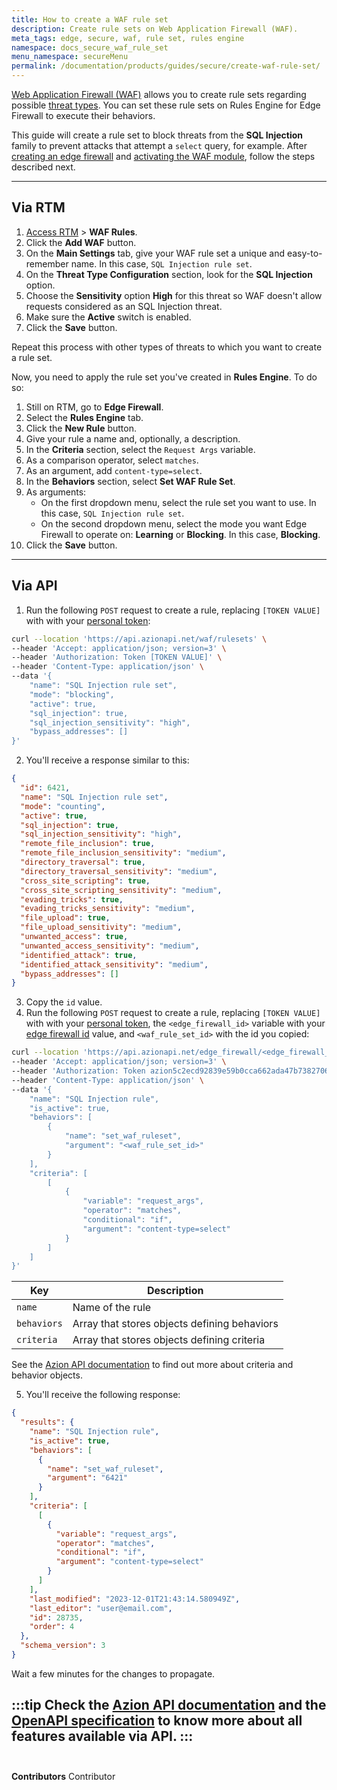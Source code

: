 ```yaml
---
title: How to create a WAF rule set
description: Create rule sets on Web Application Firewall (WAF).
meta_tags: edge, secure, waf, rule set, rules engine
namespace: docs_secure_waf_rule_set
menu_namespace: secureMenu
permalink: /documentation/products/guides/secure/create-waf-rule-set/
---
```



[Web Application Firewall (WAF)](/en/documentation/products/edge-firewall/web-application-firewall/) allows you to create rule sets regarding possible [threat types](/en/documentation/products/edge-firewall/web-application-firewall/#waf-main-settings). You can set these rule sets on Rules Engine for Edge Firewall to execute their behaviors.

This guide will create a rule set to block threats from the **SQL Injection** family to prevent attacks that attempt a `select` query, for example. After [creating an edge firewall](/en/documentation/products/guides/secure/edge-firewall-configure-main-settings/) and [activating the WAF module](/en/documentation/products/guides/secure/edge-firewall-configure-main-settings/#modules), follow the steps described next.

---

## Via RTM

1. [Access RTM](/en/documentation/products/guides/how-to-access-rtm/) > **WAF Rules**.
2. Click the **Add WAF** button.
3. On the **Main Settings** tab, give your WAF rule set a unique and easy-to-remember name. In this case, `SQL Injection rule set`.
4. On the **Threat Type Configuration** section, look for the **SQL Injection** option.
5. Choose the **Sensitivity** option **High** for this threat so WAF doesn't allow requests considered as an SQL Injection threat.
6. Make sure the **Active** switch is enabled.
7. Click the **Save** button.

Repeat this process with other types of threats to which you want to create a rule set.

Now, you need to apply the rule set you've created in **Rules Engine**. To do so:

1. Still on RTM, go to **Edge Firewall**.
2. Select the **Rules Engine** tab.
3. Click the **New Rule** button.
4. Give your rule a name and, optionally, a description.
5. In the **Criteria** section, select the `Request Args` variable.
6. As a comparison operator, select `matches`.
7. As an argument, add `content-type=select`.
8. In the **Behaviors** section, select **Set WAF Rule Set**.
9. As arguments:
    - On the first dropdown menu, select the rule set you want to use. In this case, `SQL Injection rule set`.
    - On the second dropdown menu, select the mode you want Edge Firewall to operate on: **Learning** or **Blocking**. In this case, **Blocking**.
10. Click the **Save** button.

---

## Via API

1. Run the following `POST` request to create a rule, replacing `[TOKEN VALUE]` with with your [personal token](/en/documentation/products/guides/personal-tokens/):

```bash
curl --location 'https://api.azionapi.net/waf/rulesets' \
--header 'Accept: application/json; version=3' \
--header 'Authorization: Token [TOKEN VALUE]' \
--header 'Content-Type: application/json' \
--data '{
    "name": "SQL Injection rule set",
    "mode": "blocking",
    "active": true,
    "sql_injection": true,
    "sql_injection_sensitivity": "high",
    "bypass_addresses": []
}'
```

2. You'll receive a response similar to this:

```json
{
  "id": 6421,
  "name": "SQL Injection rule set",
  "mode": "counting",
  "active": true,
  "sql_injection": true,
  "sql_injection_sensitivity": "high",
  "remote_file_inclusion": true,
  "remote_file_inclusion_sensitivity": "medium",
  "directory_traversal": true,
  "directory_traversal_sensitivity": "medium",
  "cross_site_scripting": true,
  "cross_site_scripting_sensitivity": "medium",
  "evading_tricks": true,
  "evading_tricks_sensitivity": "medium",
  "file_upload": true,
  "file_upload_sensitivity": "medium",
  "unwanted_access": true,
  "unwanted_access_sensitivity": "medium",
  "identified_attack": true,
  "identified_attack_sensitivity": "medium",
  "bypass_addresses": []
}
```

3. Copy the `id` value.
4. Run the following `POST` request to create a rule, replacing `[TOKEN VALUE]` with with your [personal token](/en/documentation/products/guides/personal-tokens/), the `<edge_firewall_id>` variable with your [edge firewall id](https://api.azion.com/#58376993-e0dd-4b51-9cd3-41d86122728f) value, and `<waf_rule_set_id>` with the id you copied:

```bash
curl --location 'https://api.azionapi.net/edge_firewall/<edge_firewall_id>/rules_engine' \
--header 'Accept: application/json; version=3' \
--header 'Authorization: Token azion5c2ecd92839e59b0cca662ada47b7382706' \
--header 'Content-Type: application/json' \
--data '{
    "name": "SQL Injection rule",
    "is_active": true,
    "behaviors": [
        {
            "name": "set_waf_ruleset",
            "argument": "<waf_rule_set_id>"
        }
    ],
    "criteria": [
        [
            {
                "variable": "request_args",
                "operator": "matches",
                "conditional": "if",
                "argument": "content-type=select"
            }
        ]
    ]
}'
```

| Key | Description |
| --- | --- |
| `name` | Name of the rule |
| `behaviors` | Array that stores objects defining behaviors |
| `criteria` | Array that stores objects defining criteria |

See the [Azion API documentation](https://api.azion.com/#ff2b221b-0054-407f-aad3-39cda3a9ed0f) to find out more about criteria and behavior objects.

5. You'll receive the following response:

```json
{
  "results": {
    "name": "SQL Injection rule",
    "is_active": true,
    "behaviors": [
      {
        "name": "set_waf_ruleset",
        "argument": "6421"
      }
    ],
    "criteria": [
      [
        {
          "variable": "request_args",
          "operator": "matches",
          "conditional": "if",
          "argument": "content-type=select"
        }
      ]
    ],
    "last_modified": "2023-12-01T21:43:14.580949Z",
    "last_editor": "user@email.com",
    "id": 28735,
    "order": 4
  },
  "schema_version": 3
}
```

Wait a few minutes for the changes to propagate.

:::tip
Check the [Azion API documentation](https://api.azion.com/) and the [OpenAPI specification](https://github.com/aziontech/azionapi-openapi/) to know more about all features available via API.
:::
<br /><br />
---

**Contributors** <ContributorList>Contributor</ContributorList>
